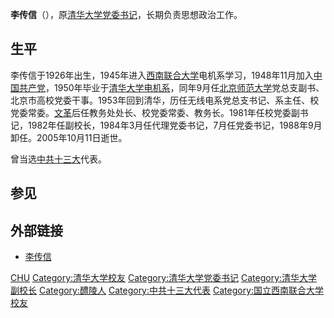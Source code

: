 {{Infobox_Person
| name = 李传信
|image=
|box_width=
|occupation=
| period =
|birth_name=
| other_names =
| Sex =男
|birth_date= 1926年11月22日
|birth_place= {{CHN-1912}}[[湖南省|湖南省]][[醴陵縣|醴陵縣]]
|death_date={{Death date and age|2005|10|11|1926|11|22}}
|death_place={{CHN}}[[北京市|北京市]]
| nationality ={{PRC}}
| residence =
| party ={{CPC}}
| religion =
| spouse =
| relatives =
|education=
| past =
| work =
|awards=
}}
'''李传信'''（{{bd|1926年|11月22日|2005年|10月11日|catIdx=Li李}}），原[[清华大学|清华大学]][[党委书记|党委书记]]，长期负责思想政治工作。

==生平==
李传信于1926年出生，1945年进入[[西南联合大学|西南联合大学]]电机系学习，1948年11月加入[[中国共产党|中国共产党]]，1950年毕业于[[清华大学电机系|清华大学电机系]]，同年9月任[[北京师范大学|北京师范大学]]党总支副书、北京市高校党委干事。1953年回到清华，历任无线电系党总支书记、系主任、校党委常委。[[文革|文革]]后任教务处处长、校党委常委、教务长。1981年任校党委副书记，1982年任副校长，1984年3月任代理党委书记，7月任党委书记，1988年9月卸任。2005年10月11日逝世。

曾当选[[中共十三大|中共十三大]]代表。

==参见==
{{Reflist}}
==外部链接==
* [https://web.archive.org/web/20120129174406/http://www.tsinghua.edu.cn/chn/xxjs/licx.htm 李传信]

{{s-start}}
{{s-before|[[林克_(1923年)|林克]]|[[党委书记|党委书记]]}}
{{s-ttl|title=[[清华大学|清华大学]]代理[[党委书记|党委书记]]|years=1984年2月 - 1984年7月}}
{{s-none|}}
{{end}}

{{s-start}}
{{s-none|}}
{{s-ttl|title=[[清华大学|清华大学]][[党委书记|党委书记]]|years=1984年7月 - 1988年9月}}
{{s-after|[[方惠坚|方惠坚]]}}
{{end}}
{{DEFAULTSORT:H贺美英}}
[[Category:李姓|CHU]]
[[Category:清华大学校友|Category:清华大学校友]]
[[Category:清华大学党委书记|Category:清华大学党委书记]]
[[Category:清华大学副校长|Category:清华大学副校长]]
[[Category:醴陵人|Category:醴陵人]]
[[Category:中共十三大代表|Category:中共十三大代表]]
[[Category:国立西南联合大学校友|Category:国立西南联合大学校友]]